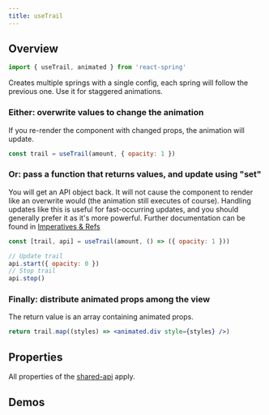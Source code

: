 ```yaml
---
title: useTrail
---
```


## Overview

```js
import { useTrail, animated } from 'react-spring'
```

Creates multiple springs with a single config, each spring will follow the previous one. Use it for staggered animations.

### Either: overwrite values to change the animation

If you re-render the component with changed props, the animation will update.

```jsx
const trail = useTrail(amount, { opacity: 1 })
```

### Or: pass a function that returns values, and update using "set"

You will get an API object back. It will not cause the component to render like an overwrite would (the animation still executes of course). Handling updates like this is useful for fast-occurring updates, and you should generally prefer it as it's more powerful. Further documentation can be found in [Imperatives & Refs](http://localhost:3000/common/imperatives-and-refs#api-methods)

```jsx
const [trail, api] = useTrail(amount, () => ({ opacity: 1 }))

// Update trail
api.start({ opacity: 0 })
// Stop trail
api.stop()
```

### Finally: distribute animated props among the view

The return value is an array containing animated props.

```jsx
return trail.map((styles) => <animated.div style={styles} />)
```

## Properties

All properties of the [shared-api](/docs/hooks/api) apply.

## Demos

<DemoGrid>
  <Demo
    title="Goo Blobs"
    url="github/pmndrs/react-spring/tree/master/demo/src/sandboxes/goo-blobs"
  />
  <Demo title="Trail" url="github/pmndrs/react-spring/tree/master/demo/src/sandboxes/trail" />
</DemoGrid>
